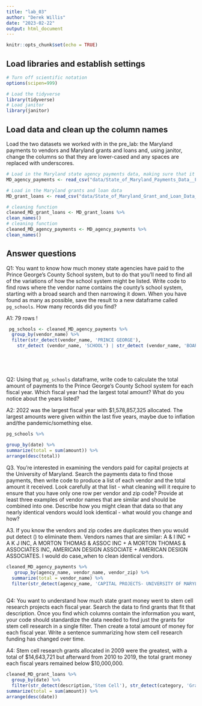 ```yaml
---
title: "lab_03"
author: "Derek Willis"
date: "2023-02-22"
output: html_document
---
```


```r
knitr::opts_chunk$set(echo = TRUE)
```

## Load libraries and establish settings

```r
# Turn off scientific notation
options(scipen=999)

# Load the tidyverse
library(tidyverse)
# Load janitor
library(janitor)
```

## Load data and clean up the column names

Load the two datasets we worked with in the pre_lab: the Maryland payments to vendors and Maryland grants and loans and, using janitor, change the columns so that they are lower-cased and any spaces are replaced with underscores.

```r
# Load in the Maryland state agency payments data, making sure that it correctly sets the datatypes using all of the rows
MD_agency_payments <- read_csv("data/State_of_Maryland_Payments_Data__FY2008_to_FY2023.csv")

# Load in the Maryland grants and loan data
MD_grant_loans <- read_csv("data/State_of_Maryland_Grant_and_Loan_Data__FY2009_to_FY2022.csv")

# cleaning function
cleaned_MD_grant_loans <- MD_grant_loans %>%
clean_names()
# cleaning function
cleaned_MD_agency_payments <- MD_agency_payments %>%
clean_names() 
```

## Answer questions

Q1: You want to know how much money state agencies have paid to the Prince George's County School system, but to do that you'll need to find all of the variations of how the school system might be listed. Write code to find rows where the vendor name contains the county's school system, starting with a broad search and then narrowing it down. When you have found as many as possible, save the result to a new dataframe called `pg_schools`. How many records did you find?

A1: 79 rows !

```r
 pg_schools <- cleaned_MD_agency_payments %>%
  group_by(vendor_name) %>%
  filter(str_detect(vendor_name, 'PRINCE GEORGE'),
    str_detect (vendor_name, 'SCHOOL') | str_detect (vendor_name, 'BOARD'))

 
         
        

```

Q2: Using that `pg_schools` dataframe, write code to calculate the total amount of payments to the Prince George's County School system for each fiscal year. Which fiscal year had the largest total amount? What do you notice about the years listed?

A2: 2022 was the largest fiscal year with $1,578,857,325 allocated. The largest amounts were given within the last five years, maybe due to inflation and/the pandemic/something else. 	

```r
pg_schools %>%
  
group_by(date) %>%
summarize(total = sum(amount)) %>%
arrange(desc(total))


```
Q3. You're interested in examining the vendors paid for capital projects at the University of Maryland. Search the payments data to find those payments, then write code to produce a list of each vendor and the total amount it received. Look carefully at that list - what cleaning will it require to ensure that you have only one row per vendor and zip code? Provide at least three examples of vendor names that are similar and should be combined into one. Describe how you might clean that data so that any nearly identical vendors would look identical - what would you change and how?

A3. If you know the vendors and zip codes are duplicates then you would put detect () to eliminate them. Vendors names that are similar:  A & I INC + A K J INC, A MORTON THOMAS & ASSOC INC + 	A MORTON THOMAS & ASSOCIATES INC, AMERICAN DESIGN ASSOCIATE + AMERICAN DESIGN ASSOCIATES. I would do case_when to clean identical vendors. 

```r
cleaned_MD_agency_payments %>%
   group_by(agency_name, vendor_name, vendor_zip) %>%
  summarize(total = vendor_name) %>%
  filter(str_detect(agency_name, 'CAPITAL PROJECTS- UNIVERSITY OF MARYLAND')) 
   
```

Q4: You want to understand how much state grant money went to stem cell research projects each fiscal year. Search the data to find grants that fit that description. Once you find which columns contain the information you want, your code should standardize the data needed to find just the grants for stem cell research in a single filter. Then create a total amount of money for each fiscal year. Write a sentence summarizing how stem cell research funding has changed over time.

A4:  Stem cell research grants allocated in 2009 were the greatest, with a total of $14,643,721 but afterward from 2010 to 2019, the total grant money each fiscal years remained below $10,000,000. 

```r
cleaned_MD_grant_loans %>%
  group_by(date) %>%
  filter(str_detect(description,'Stem Cell'), str_detect(category, 'Grant'))  %>%
summarize(total = sum(amount)) %>%
arrange(desc(date))

```
